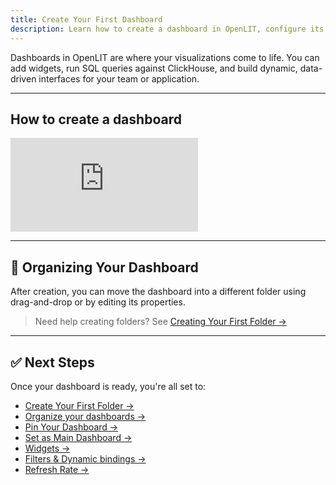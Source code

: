 ```yaml
---
title: Create Your First Dashboard
description: Learn how to create a dashboard in OpenLIT, configure its settings, and prepare it for widgets, queries, and visualization.
---
```


Dashboards in OpenLIT are where your visualizations come to life. You can add widgets, run SQL queries against ClickHouse, and build dynamic, data-driven interfaces for your team or application.

---

## How to create a dashboard

<iframe className="w-full aspect-video" src="https://www.youtube.com/embed/Bq0d8vFvDX8?list=PLgErWFh-dyiGp9yUDnnx67wHEeNqzzMXZ" title="Creating Your First Dashboard in OpenLIT – Build Visual Insights Fast" frameborder="0" allow="accelerometer; autoplay; clipboard-write; encrypted-media; gyroscope; picture-in-picture; web-share" referrerpolicy="strict-origin-when-cross-origin" allowfullscreen></iframe>

---

## 📂 Organizing Your Dashboard

After creation, you can move the dashboard into a different folder using drag-and-drop or by editing its properties.

> Need help creating folders? See [Creating Your First Folder →](/latest/openlit/dashboards/create-your-first-folder)

---

## ✅ Next Steps

Once your dashboard is ready, you're all set to:

- [Create Your First Folder →](/latest/openlit/dashboards/create-your-first-folder)  
- [Organize your dashboards →](/latest/openlit/dashboards/organize-your-dashboards)  
- [Pin Your Dashboard →](/latest/openlit/dashboards/pin-your-dashboard)  
- [Set as Main Dashboard →](/latest/openlit/dashboards/set-as-main-dashboard)  
- [Widgets →](/latest/openlit/dashboards/widgets/overview)  
- [Filters & Dynamic bindings →](/latest/openlit/dashboards/use-filters-and-dynamic-bindings)
- [Refresh Rate →](/latest/openlit/dashboards/auto-refresh-and-time-interval)
